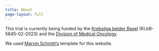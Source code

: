 ```yaml
---
title: About
page-layout: full
---
```


This trial is currently being funded by the [Krebsliga beider Basel](https://basel.krebsliga.ch/) (KLbB-5845-02-2023) and the [Division of Medical Oncology](https://www.unispital-basel.ch/en/onkologie).

We used [Marvin Schmitt's](https://www.marvinschmitt.com/) template for this website.